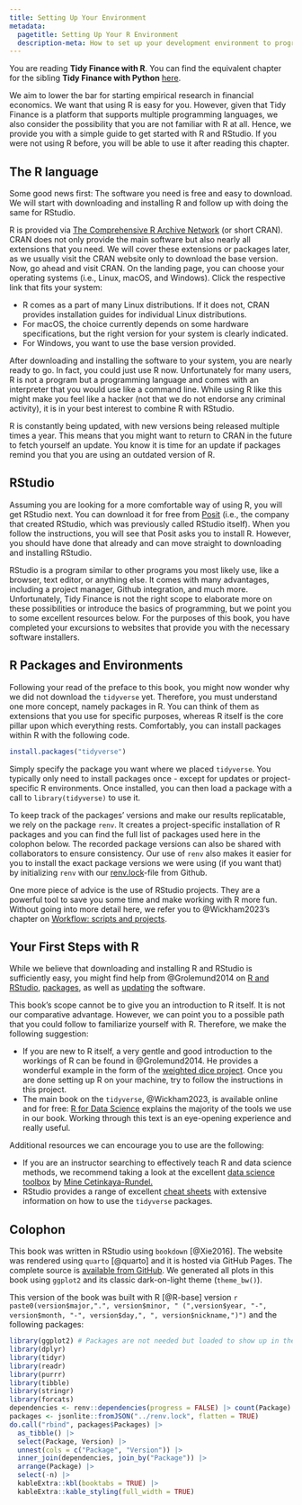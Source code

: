 ```yaml
---
title: Setting Up Your Environment
metadata:
  pagetitle: Setting Up Your R Environment
  description-meta: How to set up your development environment to program with R.  
---
```


::: callout-note
You are reading **Tidy Finance with R**. You can find the equivalent chapter for the sibling **Tidy Finance with Python** [here](../python/setting-up-your-environment.qmd).
:::

We aim to lower the bar for starting empirical research in financial economics. We want that using R is easy for you. However, given that Tidy Finance is a platform that supports multiple programming languages, we also consider the possibility that you are not familiar with R at all. Hence, we provide you with a simple guide to get started with R and RStudio. If you were not using R before, you will be able to use it after reading this chapter.

## The R language

Some good news first: The software you need is free and easy to download. We will start with downloading and installing R and follow up with doing the same for RStudio.

R is provided via [The Comprehensive R Archive Network](https://cran.r-project.org/) (or short CRAN). CRAN does not only provide the main software but also nearly all extensions that you need. We will cover these extensions or packages later, as we usually visit the CRAN website only to download the base version. Now, go ahead and visit CRAN. On the landing page, you can choose your operating systems (i.e., Linux, macOS, and Windows). Click the respective link that fits your system:\index{CRAN}

- R comes as a part of many Linux distributions. If it does not, CRAN provides installation guides for individual Linux distributions.
- For macOS, the choice currently depends on some hardware specifications, but the right version for your system is clearly indicated.
- For Windows, you want to use the base version provided.

After downloading and installing the software to your system, you are nearly ready to go. In fact, you could just use R now. Unfortunately for many users, R is not a program but a programming language and comes with an interpreter that you would use like a command line. While using R like this might make you feel like a hacker (not that we do not endorse any criminal activity), it is in your best interest to combine R with RStudio.

R is constantly being updated, with new versions being released multiple times a year. This means that you might want to return to CRAN in the future to fetch yourself an update. You know it is time for an update if packages remind you that you are using an outdated version of R. 

## RStudio

Assuming you are looking for a more comfortable way of using R, you will get RStudio next. You can download it for free from [Posit](https://posit.co/download/rstudio-desktop/) (i.e., the company that created RStudio, which was previously called RStudio itself). When you follow the instructions, you will see that Posit asks you to install R. However, you should have done that already and can move straight to downloading and installing RStudio.\index{RStudio}

RStudio is a program similar to other programs you most likely use, like a browser, text editor, or anything else. It comes with many advantages, including a project manager, Github integration, and much more. Unfortunately, Tidy Finance is not the right scope to elaborate more on these possibilities or introduce the basics of programming, but we point you to some excellent resources below. For the purposes of this book, you have completed your excursions to websites that provide you with the necessary software installers.

## R Packages and Environments

Following your read of the preface to this book, you might now wonder why we did not download the `tidyverse` yet. Therefore, you must understand one more concept, namely packages in R.\index{Packages} You can think of them as extensions that you use for specific purposes, whereas R itself is the core pillar upon which everything rests. Comfortably, you can install packages within R with the following code. 

```r
install.packages("tidyverse")
```

Simply specify the package you want where we placed `tidyverse`. You typically only need to install packages once - except for updates or project-specific R environments. Once installed, you can then load a package with a call to `library(tidyverse)` to use it.

To keep track of the packages' versions and make our results replicatable, we rely on the package `renv`. It creates a project-specific installation of R packages and you can find the full list of packages used here in the colophon below. The recorded package versions can also be shared with collaborators to ensure consistency. Our use of `renv` also makes it easier for you to install the exact package versions we were using (if you want that) by initializing `renv` with our [renv.lock](https://github.com/tidy-finance/website/blob/main/renv.lock)-file from Github.\index{Packages:renv} \index{Github}

One more piece of advice is the use of RStudio projects. They are a powerful tool to save you some time and make working with R more fun. Without going into more detail here, we refer you to @Wickham2023's chapter on [Workflow: scripts and projects](https://r4ds.hadley.nz/workflow-scripts.html).\index{RStudio!Projects}

## Your First Steps with R

While we believe that downloading and installing R and RStudio is sufficiently easy, you might find help from @Grolemund2014 on [R and RStudio](https://rstudio-education.github.io/hopr/starting.html), [packages](https://rstudio-education.github.io/hopr/packages2.html), as well as [updating](https://rstudio-education.github.io/hopr/updating.html) the software.

This book's scope cannot be to give you an introduction to R itself. It is not our comparative advantage. However, we can point you to a possible path that you could follow to familiarize yourself with R. Therefore, we make the following suggestion:

-   If you are new to R itself, a very gentle and good introduction to the workings of R can be found in @Grolemund2014. He provides a wonderful example in the form of the [weighted dice project](https://rstudio-education.github.io/hopr/project-1-weighted-dice.html). Once you are done setting up R on your machine, try to follow the instructions in this project.
-   The main book on the `tidyverse`, @Wickham2023, is available online and for free: [R for Data Science](https://r4ds.had.co.nz/introduction.html) explains the majority of the tools we use in our book. Working through this text is an eye-opening experience and really useful.\index{tidyverse}

Additional resources we can encourage you to use are the following:

-   If you are an instructor searching to effectively teach R and data science methods, we recommend taking a look at the excellent [data science toolbox](https://datasciencebox.org/) by [Mine Cetinkaya-Rundel.](https://mine-cr.com/about/)
-   RStudio provides a range of excellent [cheat sheets](https://www.rstudio.com/resources/cheatsheets/) with extensive information on how to use the `tidyverse` packages.\index{tidyverse} \index{RStudio:Cheat sheets}

## Colophon

This book was written in RStudio using `bookdown` [@Xie2016]. The website was rendered using `quarto` [@quarto] and it is hosted via GitHub Pages.
The complete source is [available from GitHub](https://github.com/tidy-finance/website).\index{Bookdown} \index{Github} \index{Quarto} We generated all plots in this book using `ggplot2` and its classic dark-on-light theme (`theme_bw()`).\index{ggplot2 theme}

This version of the book was built with R [@R-base] version `r paste0(version$major,".", version$minor, " (",version$year, "-", version$month, "-", version$day,", ", version$nickname,")")` and the following packages: \index{Colophon}

```r
library(ggplot2) # Packages are not needed but loaded to show up in the colophon
library(dplyr)
library(tidyr)
library(readr)
library(purrr)
library(tibble)
library(stringr)
library(forcats)
dependencies <- renv::dependencies(progress = FALSE) |> count(Package)
packages <- jsonlite::fromJSON("../renv.lock", flatten = TRUE)
do.call("rbind", packages$Packages) |>
  as_tibble() |>
  select(Package, Version) |>
  unnest(cols = c("Package", "Version")) |>
  inner_join(dependencies, join_by("Package")) |>
  arrange(Package) |>
  select(-n) |>
  kableExtra::kbl(booktabs = TRUE) |> 
  kableExtra::kable_styling(full_width = TRUE)
```

